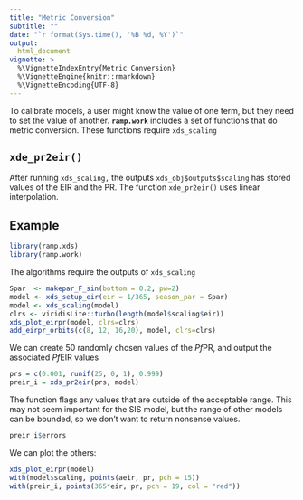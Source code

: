 ```yaml
---
title: "Metric Conversion" 
subtitle: "" 
date: "`r format(Sys.time(), '%B %d, %Y')`"
output:
  html_document
vignette: >
  %\VignetteIndexEntry{Metric Conversion}
  %\VignetteEngine{knitr::rmarkdown}
  %\VignetteEncoding{UTF-8}
---
```


To calibrate models, a user might know the value of one term, but they need to set the value of another. **`ramp.work`** includes a set of functions that do metric conversion. These functions require `xds_scaling` 

## `xde_pr2eir()`

After running `xds_scaling,` the outputs `xds_obj$outputs$scaling` has stored values of the EIR and the PR. The function `xde_pr2eir()` uses linear interpolation. 


## Example 

```r
library(ramp.xds)
library(ramp.work)
```

The algorithms require the outputs of `xds_scaling`

```r
Spar  <- makepar_F_sin(bottom = 0.2, pw=2)
model <- xds_setup_eir(eir = 1/365, season_par = Spar)
model <- xds_scaling(model)
clrs <- viridisLite::turbo(length(model$scaling$eir))
xds_plot_eirpr(model, clrs=clrs)
add_eirpr_orbits(c(8, 12, 16,20), model, clrs=clrs)
```

We can create 50 randomly chosen values of the *Pf*PR, and output the associated *Pf*EIR values

```r
prs = c(0.001, runif(25, 0, 1), 0.999)
preir_i = xds_pr2eir(prs, model)
```

The function flags any values that are outside of the acceptable range. This may not seem important for the SIS model, but the range of other models can be bounded, so we don't want to return nonsense values.  

```r
preir_i$errors
```

We can plot the others:  

```r
xds_plot_eirpr(model)
with(model$scaling, points(aeir, pr, pch = 15))
with(preir_i, points(365*eir, pr, pch = 19, col = "red"))
```
